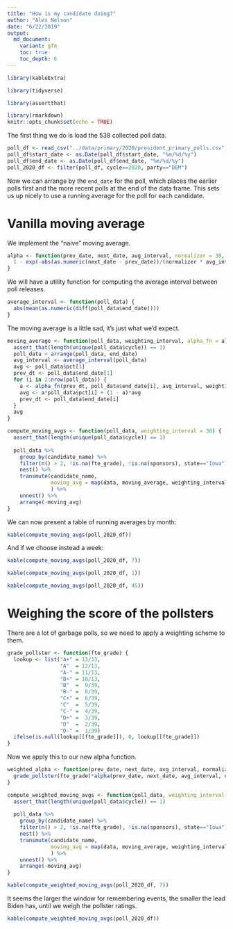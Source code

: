 ```yaml
---
title: "How is my candidate doing?"
author: "Alex Nelson"
date: "6/22/2019"
output:
  md_document:
    variant: gfm
    toc: true
    toc_depth: 6
---
```


```r
library(kableExtra)

library(tidyverse)

library(assertthat)

library(rmarkdown)
knitr::opts_chunk$set(echo = TRUE)
```

The first thing we do is load the 538 collected poll data.

```r
poll_df <- read_csv("../data/primary/2020/president_primary_polls.csv")
poll_df$start_date <- as.Date(poll_df$start_date, "%m/%d/%y")
poll_df$end_date <- as.Date(poll_df$end_date, "%m/%d/%y")
poll_2020_df <- filter(poll_df, cycle==2020, party=="DEM")
```

Now we can arrange by the `end_date` for the poll, which places the earlier polls first and the more recent polls at the end of the data frame. This sets us up nicely to use a running average for the poll for each candidate.

# Vanilla moving average

We implement the "naive" moving average.

```r
alpha <- function(prev_date, next_date, avg_interval, normalizer = 30, ...) {
  1 - exp(-abs(as.numeric(next_date - prev_date))/(normalizer * avg_interval))
}
```

We will have a utility function for computing the average interval between poll releases.

```r
average_interval <- function(poll_data) {
  abs(mean(as.numeric(diff(poll_data$end_date))))
}
```

The moving average is a little sad, it's just what we'd expect.

```r
moving_average <- function(poll_data, weighting_interval, alpha_fn = alpha) {
  assert_that(length(unique(poll_data$cycle)) == 1)
  poll_data < arrange(poll_data, end_date)
  avg_interval <- average_interval(poll_data)
  avg <- poll_data$pct[1]
  prev_dt <- poll_data$end_date[1]
  for (i in 2:nrow(poll_data)) {
    a <- alpha_fn(prev_dt, poll_data$end_date[i], avg_interval, weighting_interval, poll_data$fte_grade[i])
    avg <- a*poll_data$pct[i] + (1 - a)*avg
    prev_dt <- poll_data$end_date[i]
  }
  avg
}

compute_moving_avgs <- function(poll_data, weighting_interval = 30) {
  assert_that(length(unique(poll_data$cycle)) == 1)
  
  poll_data %>%
    group_by(candidate_name) %>%
    filter(n() > 2, !is.na(fte_grade), !is.na(sponsors), state=="Iowa") %>%
    nest() %>%
    transmute(candidate_name,
              moving_avg = map(data, moving_average, weighting_interval)
              ) %>%
    unnest() %>%
    arrange(-moving_avg)
}
```

We can now present a table of running averages by month:

```r
kable(compute_moving_avgs(poll_2020_df))
```
And if we choose instead a week:


```r
kable(compute_moving_avgs(poll_2020_df, 7))
```


```r
kable(compute_moving_avgs(poll_2020_df, 1))
```

```r
kable(compute_moving_avgs(poll_2020_df, 45))
```

# Weighing the score of the pollsters

There are a lot of garbage polls, so we need to apply a weighting scheme to them.

```r
grade_pollster <- function(fte_grade) {
  lookup <- list("A+" = 13/13,
                 "A"  = 12/13,
                 "A-" = 11/13,
                 "B+" = 10/13,
                 "B"  =  9/39,
                 "B-" =  8/39,
                 "C+" =  6/39,
                 "C"  =  5/39,
                 "C-" =  4/39,
                 "D+" =  3/39,
                 "D"  =  2/39,
                 "D-" =  1/39)
  ifelse(is.null(lookup[[fte_grade]]), 0, lookup[[fte_grade]])
}
```

Now we apply this to our new alpha function.

```r
weighted_alpha <- function(prev_date, next_date, avg_interval, normalizer, fte_grade, ...) {
  grade_pollster(fte_grade)*alpha(prev_date, next_date, avg_interval, normalizer)
}

compute_weighted_moving_avgs <- function(poll_data, weighting_interval = 30) {
  assert_that(length(unique(poll_data$cycle)) == 1)
  
  poll_data %>%
    group_by(candidate_name) %>%
    filter(n() > 2, !is.na(fte_grade), !is.na(sponsors), state=="Iowa") %>%
    nest() %>%
    transmute(candidate_name,
              moving_avg = map(data, moving_average, weighting_interval, weighted_alpha)
              ) %>%
    unnest() %>%
    arrange(-moving_avg)
}

kable(compute_weighted_moving_avgs(poll_2020_df, 7))
```

It seems the larger the window for remembering events, the smaller the lead Biden has, until we weigh the pollster ratings.

```r
kable(compute_weighted_moving_avgs(poll_2020_df))
```

